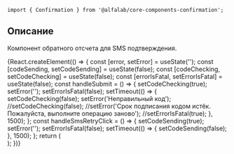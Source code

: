 

<Meta title='Компоненты|Confirmation' component={Confirmation} />

<Title>
    Confirmation ({name}@{version})
</Title>

```tsx
import { Confirmation } from '@alfalab/core-components-confirmation';
```

## Описание

Компонент обратного отсчета для SMS подтверждения.

<Story name='Песочница'>
    {React.createElement(() => {
        const [error, setError] = useState('');
        const [codeSending, setCodeSending] = useState(false);
        const [codeChecking, setCodeChecking] = useState(false);
        const [errorIsFatal, setErrorIsFatal] = useState(false);
        const handleSubmit = () => {
            setCodeChecking(true);
            setError('');
            setErrorIsFatal(false);
            setTimeout(() => {
                 setCodeChecking(false);
                 setError('Неправильный код');
                 //setCodeChecking(false);
                 //setError('Срок подписания кодом истёк. Пожалуйста, выполните операцию заново');
                 //setErrorIsFatal(true);
            }, 1500);
        };
        const handleSmsRetryClick = () => {
            setCodeSending(true);
            setError('');
            setErrorIsFatal(false);
            setTimeout(() => {
                setCodeSending(false);
            }, 1500);
        };
        return (
            <div style={{display: 'flex', width: '320px', padding: '15px'}}>
                <Confirmation
                    phone='+7 000 000 00 42'
                    onInputFinished={handleSubmit}
                    onSmsRetryClick={handleSmsRetryClick}
                    codeSending={codeSending}
                    codeChecking={codeChecking}
                    error={error}
                    errorIsFatal={errorIsFatal}
                    countdownDuration={5000}
                />
            </div>
        );
    })}
</Story>

<Props of={Confirmation} />

